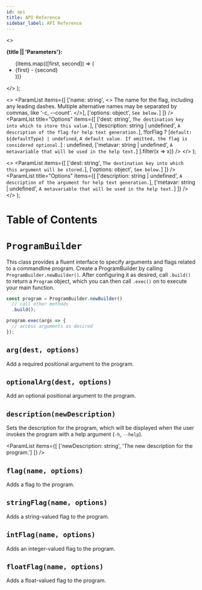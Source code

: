 ```yaml
---
id: api
title: API Reference
sidebar_label: API Reference
---
```



  <>
    <p>
      <strong>{title || 'Parameters'}:</strong>
    </p>
    <ul>
      {items.map(([first, second]) => (
        <li><C>{first}</C> - {second}</li>
      ))}
    </ul>
  </>
);

  <>
    <ParamList items={[
      ['name: string', <>
        The name for the flag, including any leading dashes. Multiple alternative
        names may be separated by commas, like <C>'-c, --count'</C>.
      </>],
      ['options: object', `See below.`]
    ]} />
    <ParamList title="Options" items={[
      ['dest: string', `The destination key into which to store this value.`],
      ['description: string | undefined', `A description of the flag for help text generation.`],
      !forFlag ? [`default: ${defaultType} | undefined`, `A default value. If omitted, the flag is considered optional.`] : undefined,
      ['metavar: string | undefined', `A metavariable that will be used in the help text.`]
    ].filter(x => x)} />
  </>
);

  <>
    <ParamList items={[
      ['dest: string', `The destination key into which this argument will be stored.`],
      ['options: object', `See below.`]
    ]} />
    <ParamList title="Options" items={[
      ['description: string | undefined', `A description of the argument for help text generation.`],
      ['metavar: string | undefined', `A metavariable that will be used in the help text.`]
    ]} />
  </>
);

# Table of Contents

# `ProgramBuilder`

This class provides a fluent interface to specify arguments and flags related
to a commandline program. Create a ProgramBuilder by calling `ProgramBuilder.newBuilder()`.
After configuring it as desired, call `.build()` to return a `Program` object,
which you can then call `.exec()` on to execute your main function.

```typescript
const program = ProgramBuilder.newBuilder()
  // call other methods
  .build();

program.exec(args => {
  // access arguments as desired
});
```

## `arg(dest, options)`

Add a required positional argument to the program.

<ArgParams />

## `optionalArg(dest, options)`

Add an optional positional argument to the program.

<ArgParams />

## `description(newDescription)`

Sets the description for the program, which will be displayed when the user
invokes the program with a help argument (`-h`, `--help`).

<ParamList items={[
  ['newDescription: string', 'The new description for the program.']
]} />

## `flag(name, options)`

Adds a flag to the program.

<CommonFlagParams forFlag={true} />

## `stringFlag(name, options)`

Adds a string-valued flag to the program.

<CommonFlagParams />

## `intFlag(name, options)`

Adds an integer-valued flag to the program.

<CommonFlagParams />

## `floatFlag(name, options)`

Adds a float-valued flag to the program.

<CommonFlagParams />
